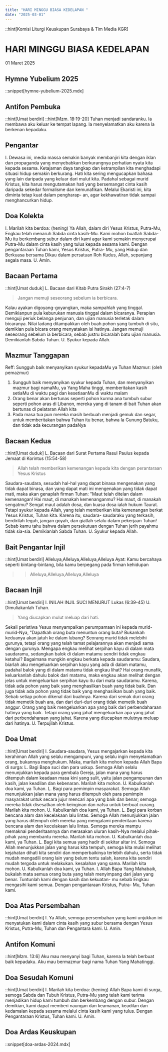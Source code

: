 ```yaml
---
title: "HARI MINGGU BIASA KEDELAPAN "
date: "2025-03-01"
---
```

::hint[Komisi Liturgi Keuskupan Surabaya & Tim Media KGR]
# HARI MINGGU BIASA KEDELAPAN 
01 Maret 2025

## Hymne Yubelium 2025
::snippet[hymne-yubelium-2025.mdx]

## Antifon Pembuka
::hint[Umat berdiri]
::hint[Mzm. 18:19-20]
Tuhan menjadi sandaranku. Ia membawa aku keluar ke tempat lapang. la menyelamatkan aku karena la berkenan kepadaku. 


## Pengantar
I. Dewasa ini, media massa semakin banyak membanjiri kita dengan iklan dan propaganda yang menyebabkan berkurangnya perhatian nyata kita kepada sesama. Ketajaman daya tangkap dan ketrampilan kita menghadapi situasi hidup semakin berkurang. Hati kita sering mengucapkan bahasa yang lain daripada yang keluar dari mulut kita. Padahal sebagai murid Kristus, kita harus mengutamakan hati yang bersemangat cinta kasih daripada sekedar formalisme dan kemunafikan. Melalui Ekaristi ini, kita diminta tetap kuat dalam pengharap- an, agar kekhawatiran tidak sampai menghancurkan hidup. 


## Doa Kolekta
I. Marilah kita berdoa: (hening)
Ya Allah, dalam diri Yesus Kristus, Putra-Mu, Engkau telah menaruh Sabda cinta kasih-Mu. Kami mohon buatlah Sabda-Mu itu berkembang subur dalam diri kami agar kami semakin menyerupai Putra-Mu dalam cinta kasih yang tulus kepada sesama kami. Dengan pengantaraan Tuhan kami, Yesus Kristus, Putra- Mu, yang Hidup dan Berkuasa bersama Dikau dalam persatuan Roh Kudus, Allah, sepanjang segala masa.
U. Amin.

## Bacaan Pertama
::hint[Umat duduk]
L. Bacaan dari Kitab Putra Sirakh (27:4-7) 
> Jangan memuji seseorang sebelum ia berbicara.

Kalau ayakan digoyang-goyangkan, maka sampahlah yang tinggal. Demikianpun pula keburukan manusia tinggal dalam bicaranya. Perapian menguji periuk belanga penjunan, dan ujian manusia terletak dalam bicaranya. Nilai ladang ditampakkan oleh buah pohon yang tumbuh di situ, demikian pula bicara orang menyatakan isi hatinya. Jangan memuji seseorang sebelum ia berbicara, sebab justru bicaralah batu ujian manusia. Demikianlah Sabda Tuhan. 
U. Syukur kepada Allah.

## Mazmur Tanggapan
Reff: Sungguh baik menyanyikan syukur kepadaMu ya Tuhan
Mazmur: (oleh pemazmur)
1. Sungguh baik menyanyikan syukur kepada Tuhan, dan menyanyikan mazmur bagi namaMu, ya Yang Maha tinggi, memberitakan kasih setiaMu di waktu pagi dan kesetiaanMu di waktu malam
2. Orang benar akan bertunas seperti pohon kurma ana tumbuh subur seperti pohon aras di Libanon, mereka yang di tanam di bait Tuhan akan bertunas di pelataran Allah kita
3. Pada masa tua pun mereka masih berbuah menjadi gemuk dan segar, untuk memberitakan bahwa Tuhan itu benar, bahwa Ia Gunung Batuku, dan tidak ada kecurangan padaNya

## Bacaan Kedua
::hint[Umat duduk]
L.  Bacaan dari Surat Pertama Rasul Paulus kepada Jemaat di Korintus (15:54-58) 
> Allah telah memberikan kemenangan kepada kita dengan perantaraan Yesus Kristus

Saudara-saudara, sesudah hal-hal yang dapat binasa mengenakan yang tidak dapat binasa, dan yang dapat mati ini mengenakan yang tidak dapat mati, maka akan genaplah firman Tuhan: "Maut telah ditelan dalam kemenangan! Hai maut, di manakah kemenanganmu? Hai maut, di manakah sengatmu? Sengat maut adalah dosa, dan kuasa dosa ialah hukum Taurat. Tetapi syukur kepada Allah, yang telah memberikan kita kemenangan berkat Yesus Kristus, Tuhan kita. Karena itu, saudara- saudaraku yang terkasih, berdirilah teguh, jangan goyah, dan giatlah selalu dalam pekerjaan Tuhan! Sebab kamu tahu bahwa dalam persekutuan dengan Tuhan jerih payahmu tidak sia-sia. Demikianlah Sabda Tuhan. 
U. Syukur kepada Allah.

## Bait Pengantar Injil
::hint[Umat berdiri]
Alleluya,Alleluya,Alleluya,Alleluya
Ayat: Kamu bercahaya seperti bintang-bintang, bila kamu berpegang pada firman kehidupan
>> Alleluya,Alleluya,Alleluya,Alleluya

## Bacaan Injil
::hint[Umat berdiri]
I. INILAH INJIL SUCI MENURUT Lukas (6:39-45) 
U. Dimuliakanlah Tuhan.
> Yang diucapkan mulut meluap dari hati. 

Sekali peristiwa Yesus menyampaikan perumpamaan ini kepada murid-murid-Nya, "Dapatkah orang buta menuntun orang buta? Bukankah keduanya akan jatuh ke dalam lubang? Seorang murid tidak melebihi gurunya, tetapi orang yang telah tamat pelajarannya akan menjadi sama dengan gurunya. Mengapa engkau melihat serpihan kayu di dalam mata saudaramu, sedangkan balok di dalam matamu sendiri tidak engkau ketahui? Bagaimana mungkin engkau berkata kepada saudaramu: Saudara, biarlah aku mengeluarkan serpihan kayu yang ada di dalam matamu, padahal balok yang di dalam matamu tidak engkau lihat? Hai orang munafik, keluarkanlah dahulu balok dari matamu, maka engkau akan melihat dengan jelas untuk mengeluarkan serpihan kayu itu dari mata saudaramu. Karena, tidak ada pohon yang baik yang menghasilkan buah yang tidak baik. Dan juga tidak ada pohon yang tidak baik yang menghasilkan buah yang baik. Sebab setiap pohon dikenal dari buahnya. Karena dari semak duri orang tidak memetik buah ara, dan dari duri-duri orang tidak memetik buah anggur. Orang yang baik mengeluarkan apa yang baik dari perbendaharaan hatinya yang baik. Tetapi orang yang jahat mengeluarkan apa yang jahat dari perbendaharaan yang jahat. Karena yang diucapkan mulutnya meluap dari hatinya.
U. Terpujilah Kristus.

## Doa Umat
::hint[Umat berdiri]
I. Saudara-saudara, Yesus mengajarkan kepada kita kerahiman Allah yang selalu mengampuni, yang selalu ingin menyelamatkan orang, bukannya menghukum. Maka, marilah kita mohon kepada Allah Bapa di surga: 
L. Bagi Bapa suci dan para uskup. Semoga Allah selalu menunjukkan kepada para gembala Gereja, jalan mana yang harus ditempuh dalam keadaan masa kini yang sulit, yaitu jalan pengampunan dan kasih, jalan keadilan dan kebenaran. Marilah kita mohon. 
U. Kabulkanlah doa kami, ya Tuhan. 
L. Bagi para pemimpin masyarakat. Semoga Allah menunjukkan jalan mana yang harus ditempuh oleh para pemimpin masyarakat untuk secara jujur mencari apa yang baik dan benar; semoga mereka tidak disesatkan oleh keinginan dan nafsu untuk berbuat curang. Marilah kita mohon. 
U. Kabulkanlah doa kami, ya Tuhan. 
L. Bagi para korban bencana alam dan kecelakaan lalu lintas. Semoga Allah menunjukkan jalan yang harus ditempuh oleh mereka yang mengalami penderitaan karena bencana alam dan kecelakaan lalu lintas. Semoga mereka mampu memaknai penderitaannya dan merasakan uluran kasih-Nya melalui pihak-pihak yang membantu mereka. Marilah kita mohon. 
U. Kabulkanlah doa kami, ya Tuhan. 
L. Bagi kita semua yang hadir di sekitar altar ini. Semoga Allah menunjukkan jalan yang harus kita tempuh, semoga kita mulai melihat kejahatan dihati kita sendiri dan memperbaikinya terlebih dahulu, serta tidak mudah mengadili orang lain yang belum tentu salah, karena kita sendiri mudah tergoda untuk melakukan. kesalahan yang sama. Marilah kita mohon. 
U. Kabulkanlah doa kami, ya Tuhan. 
I. Allah Bapa Yang Mahabaik, bukalah mata semua orang buta yang telah menyimpang dari jalan yang benar. Tuntunlah kami dengan kasih dan kekuatan- mu sebab Engkau mengasihi kami semua. Dengan pengantaraan Kristus, Putra- Mu, Tuhan kami. 

## Doa Atas Persembahan
::hint[Umat berdiri]
I. Ya Allah, semoga persembahan yang kami unjukkan ini menyatukan kami dalam cinta kasih yang subur bersama dengan Yesus Kristus, Putra-Mu, Tuhan dan Pengantara kami. 
U. Amin.

## Antifon Komuni
::hint[Mzm. 13:6]
Aku mau menyanyi bagi Tuhan, karena la telah berbuat baik kepadaku. Aku mau bermazmur bagi nama Tuhan Yang Mahatinggi.


## Doa Sesudah Komuni
::hint[Umat berdiri]
I. Marilah kita berdoa: (hening)
Allah Bapa kami di surga, semoga Sabda dan Tubuh Kristus, Putra-Mu yang telah kami terima menjadikan hidup kami tumbuh dan berkembang dengan subur. Dengan demikian, kami dapat memberi naungan dan keamanan, keadilan dan kedamaian kepada sesama melalui cinta kasih kami yang tulus. Dengan Pengantaraan Kristus, Tuhan kami. 
U. Amin.

## Doa Ardas Keuskupan
::snippet[doa-ardas-2024.mdx]
